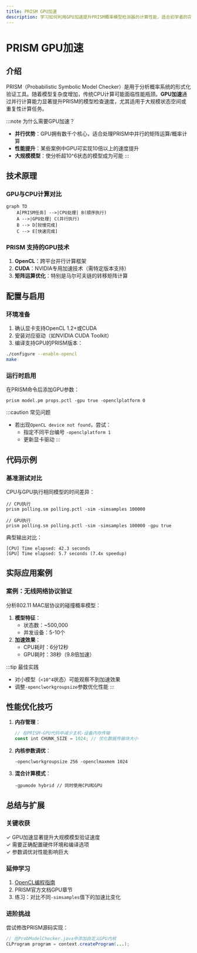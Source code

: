 ```yaml
---
title: PRISM GPU加速
description: 学习如何利用GPU加速提升PRISM概率模型检测器的计算性能，适合初学者的完整技术指南。
---
```


# PRISM GPU加速

## 介绍

PRISM（Probabilistic Symbolic Model Checker）是用于分析概率系统的形式化验证工具。随着模型复杂度增加，传统CPU计算可能面临性能瓶颈。**GPU加速**通过并行计算能力显著提升PRISM的模型检查速度，尤其适用于大规模状态空间或重复性计算任务。

:::note 为什么需要GPU加速？
- **并行优势**：GPU拥有数千个核心，适合处理PRISM中并行的矩阵运算/概率计算
- **性能提升**：某些案例中GPU可实现10倍以上的速度提升
- **大规模模型**：使分析超10^6状态的模型成为可能
:::

## 技术原理

### GPU与CPU计算对比

```mermaid
graph TD
    A[PRISM任务] -->|CPU处理| B(顺序执行)
    A -->|GPU处理| C(并行执行)
    B --> D[较慢完成]
    C --> E[快速完成]
```

### PRISM 支持的GPU技术
1. **OpenCL**：跨平台并行计算框架
2. **CUDA**：NVIDIA专用加速技术（需特定版本支持）
3. **矩阵运算优化**：特别是马尔可夫链的转移矩阵计算

## 配置与启用

### 环境准备
1. 确认显卡支持OpenCL 1.2+或CUDA
2. 安装对应驱动（如NVIDIA CUDA Toolkit）
3. 编译支持GPU的PRISM版本：

```bash
./configure --enable-opencl
make
```

### 运行时启用
在PRISM命令后添加GPU参数：

```text
prism model.pm props.pctl -gpu true -openclplatform 0
```

:::caution 常见问题
- 若出现`OpenCL device not found`，尝试：
  - 指定不同平台编号 `-openclplatform 1`
  - 更新显卡驱动
:::

## 代码示例

### 基准测试对比
CPU与GPU执行相同模型的时间差异：

```text
// CPU执行
prism polling.sm polling.pctl -sim -simsamples 100000

// GPU执行
prism polling.sm polling.pctl -sim -simsamples 100000 -gpu true
```

典型输出对比：
```
[CPU] Time elapsed: 42.3 seconds
[GPU] Time elapsed: 5.7 seconds (7.4x speedup)
```

## 实际应用案例

### 案例：无线网络协议验证
分析802.11 MAC层协议的碰撞概率模型：
1. **模型特征**：
   - 状态数：~500,000
   - 并发设备：5-10个
2. **加速效果**：
   - CPU耗时：6分12秒
   - GPU耗时：38秒（9.8倍加速）

:::tip 最佳实践
- 对小模型（`<10^4`状态）可能观察不到加速效果
- 调整`-openclworkgroupsize`参数优化性能
:::

## 性能优化技巧

1. **内存管理**：
   ```javascript
   // 在PRISM-GPU代码中减少主机-设备内存传输
   const int CHUNK_SIZE = 1024; // 优化数据传输块大小
   ```
2. **内核参数调优**：
   ```text
   -openclworkgroupsize 256 -openclmaxmem 1024
   ```

3. **混合计算模式**：
   ```text
   -gpumode hybrid // 同时使用CPU和GPU
   ```

## 总结与扩展

### 关键收获
✓ GPU加速显著提升大规模模型验证速度<br />
✓ 需要正确配置硬件环境和编译选项<br />
✓ 参数调优对性能影响巨大

### 延伸学习
1. [OpenCL编程指南](https://www.khronos.org/opencl/)
2. PRISM官方文档GPU章节
3. 练习：对比不同`-simsamples`值下的加速比变化

### 进阶挑战
尝试修改PRISM源码实现：
```java
// 在ProbModelChecker.java中添加自定义GPU内核
CLProgram program = context.createProgram(...);
```